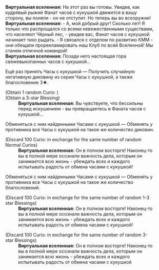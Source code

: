 {{Диалог Начало}}
:'''Виртуальная вселенная:''' На этот раз вы готовы. Увидев, как кудрявый рыжий Фанат часов с кукушкой движется в вашу сторону, вы поняли - он не отступит. Но теперь вы во всеоружии!
:'''Виртуальная вселенная:''' - А, мой добрый друг! Сколько лет! Я только что распрощался со всеми невежественными существами, что населяют Чёрный лес, - увидев вас, Фанат часов с кукушкой начинает тихо рыдать. - Я связался c отделом по развитию КММ - они обещали прорекламировать наш Клуб по всей Вселенной! Мы станем отличной командой!
:'''Виртуальная вселенная:''' Позади него настоящая гора свежевыкопанных часов с кукушкой...
:{{Диалог|Звезда}} Ещё раз принять Часы с кукушкой &mdash; Получить случайную негативную диковину из серии Часы с кукушкой, а также благословение 3★.
:;(Obtain 1 random Curio&colon; {{tx}}<!--ID: 32020-->)
:;(Obtain a 3-star Blessing)
::'''Виртуальная вселенная:''' Вы чувствуете, что бессильны перед искушением - вы превращаетесь в Фаната часов с кукушкой...
:{{Диалог|Звезда}} Обменяться с ним найденными Часами с кукушкой &mdash; Обменять у противника все Часы с кукушкой на такое же количество диковин.
:;(Discard 100 Curio&colon; {{Item|Cavity System Model|20|type=Curio}} in exchange for the same number of random Normal Curios)
::'''Виртуальная вселенная:''' Он в полном восторге! Наконец-то вы в полной мере осознали важность дела, которым он занимается всю жизнь - убеждать всех и каждого испытывать радость от обмена часами с кукушкой!
:{{Диалог|Звезда}} Обменяться с ним найденными Часами с кукушкой &mdash; Обменять у противника все Часы с кукушкой на такое же количество благословений.
:;(Discard 100 Curio&colon; {{Item|Cavity System Model|20|type=Curio}} in exchange for the same number of random 1-3 star Blessings)
::'''Виртуальная вселенная:''' Он в полном восторге! Наконец-то вы в полной мере осознали важность дела, которым он занимается всю жизнь - убеждать всех и каждого испытывать радость от обмена часами с кукушкой!
:{{SU Special Dialogue|Эрудиция|Обменяться с ним любимыми Часами с кукушкой|Отказаться от негативных диковин из серии Часы с кукушкой: 2, при этом получить благословения 3★: 2.}}
:;(Discard 100 Curio&colon; {{Item|Cavity System Model|20|type=Curio}} in exchange for the same number of random 3-star Blessings)
::'''Виртуальная вселенная:''' Он в полном восторге! Наконец-то вы в полной мере осознали важность дела, которым он занимается всю жизнь - убеждать всех и каждого испытывать радость от обмена часами с кукушкой
{{Диалог Конец}}